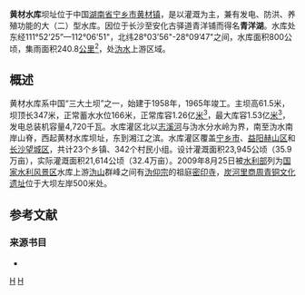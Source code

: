 {{Infobox Reservoir | 
|name                     = 黄材水库
|nickname                 = 青洋湖
|image                    = 
|image_caption            = 
|map                      = 
|map_caption              = 
|code                     = BFF10H01462
|class                    = 大（二）型水库
|location_of_reservoir    = [[湖南省|湖南省]][[宁乡市|宁乡市]]
|location_of_dam          = [[黄材镇|黄材镇]]
|inflow                   = 
|outflow                  = [[沩水河|沩水河]]（[[湘江|湘江]]支流）
|catchment_area           = 240.8
|reservoir_area           = 
|mean_depth               = 
|maximum_depth            = 
|flood_level              = 
|normal_water_level       = 166
|dead_water_level         = 
|water_quality            = 
|island                   = 
|maximum_storage_capacity = 1.53亿
|normal_storage_capacity  = 1.26亿
|dead_storage_capacity    = 
|type_of_dam              = 粘土心墙风化土料坝
|elevation_of_dam         = 169.5
|height_of_dam            = 61.5
|length_of_dam            = 347
|width_of_dam             = 
|installed_capacity       = 
|start                    = 1958年9月
|complete                 = 1965年
|cost                     = 
|emigrate                 = 
|latd = 28
|latm = 09
|lats = 19
|latNS = N
|longd = 112
|longm = 04
|longs = 59
|longEW = E
|website = http://www.cshcsk.cn/
|footnotes = <ref>[http://www.hnwr.gov.cn/news/html/2004/11/20041117135129-1.htm 湖南政府网] {{webarchive|url=https://web.archive.org/web/20070421031258/http://www.hnwr.gov.cn/news/html/2004/11/20041117135129-1.htm |date=2007-04-21 }}</ref>
}}
'''黄材水库'''坝址位于中国[[湖南省|湖南省]][[宁乡市|宁乡市]][[黄材镇|黄材镇]]，是以灌溉为主，兼有发电、防洪、养殖功能的大（二）型水库。{{sfnb|黄海潮|姜宏照|2002|p=35}}因位于长沙至安化古驿道青洋铺而得名'''青洋湖'''。水库处东经111°52’25”—112°06’51"，北纬28°03’56"-28°09’47"之间，水库面积800公顷，集雨面积240.8[[平方千米|公里<sup>2</sup>]]，处[[沩水河|沩水]]上游区域。{{sfnb|黄海潮|姜宏照|2002|p=35}}

== 概述 ==
{{wide image|Huangcai Reservoir 102.jpg|1000px|<center>黄材水库。}}

黄材水库系中国“三大土坝”之一，始建于1958年，1965年竣工。主坝高61.5米，坝顶长347米，正常蓄水水位166米，正常库容1.26亿[[立方米|米<sup>3</sup>]]，最大库容1.53亿[[立方米|米<sup>3</sup>]]，发电总装机容量4,720千瓦。{{sfnb|黄海潮|姜宏照|2002|p=35}}水库灌区北以[[志溪|志溪河]]与沩水分水岭为界，南至沩水南岸山脊，西起黄材水库坝址，东到湘江之滨。水库灌区覆盖[[宁乡市|宁乡市]]、[[赫山区|益阳赫山区]]和[[望城区|长沙望城区]]，共计23个乡镇、342个村民小组。设计灌溉面积23,945公顷（35.9万亩），实际灌溉面积21,614公顷（32.4万亩）。2009年8月25日被[[水利部|水利部]]列为[[国家水利风景区|国家水利风景区]]水库上游[[沩山|沩山]]群峰之间有[[沩仰宗|沩仰宗]]的祖庭[[密印寺|密印寺]]，[[炭河里遗址|炭河里商周青铜文化遗址]]位于大坝左岸500米处。

{{wide image|Huangcai Reservoir 105.jpg|1000px|<center>黄材水库。}}

==参考文献==
{{reflist}}

===来源书目===
*{{cite book |author1=黄海潮|author2=姜宏照|title=《宁乡史地》|year=2002|publisher=南方出版社|location=海南省海口市|pages=18|isbn=7-80660-538-X|ref=harv}}

{{Commons category|Huangcai Reservoir|黄材水库}}
{{宁乡县历史文化}}

[[Category:长沙水库|H]]
[[Category:宁乡市|H]]